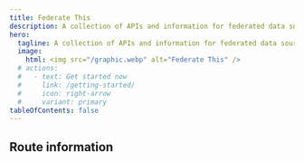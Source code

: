 ```yaml
---
title: Federate This
description: A collection of APIs and information for federated data sources in GraphQL
hero:
  tagline: A collection of APIs and information for federated data sources in GraphQL
  image:
    html: <img src="/graphic.webp" alt="Federate This" />
  # actions:
  #   - text: Get started now
  #     link: /getting-started/
  #     icon: right-arrow
  #     variant: primary
tableOfContents: false
---
```



## Route information

<CardGrid>
  <LinkCard
    href="/routes/products/"
    title="Generic Product API Routes"
    description="Information to help you federate Products into your GraphQL solution"
    icon="pencil"
  />

  <LinkCard
    href="/routes/reviews/"
    title="Generic Reviews API Routes"
    description="Information to help you federate Reviews into your GraphQL solution"
    icon="pencil"
  />
  <LinkCard
    href="/routes/omdb/"
    title="Movie information from oMDB"
    description="A wrapper to the excellent oMDB Open Source movie database"
    icon="pencil"
  />
  <LinkCard
    href="/routes/devto/"
    title="Dev.to Routes"
    description="Information to help you federate Dev.to Articles into your GraphQL solution"
    icon="pencil"
  />
  <LinkCard
    href="/routes/skncre"
    title="SKNCRE Fake Product line"
    description="Information to help you federate a GraphQL Product API into your GraphQL solution"
    icon="pencil"
  />
  <LinkCard
    href="/routes/youtube/"
    title="YouTube API Routes"
    description="Information to help you federate YouTube videos into your GraphQL solution"
    icon="pencil"
  />
</CardGrid>
